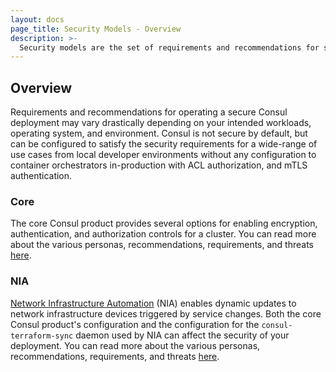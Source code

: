 ```yaml
---
layout: docs
page_title: Security Models - Overview
description: >-
  Security models are the set of requirements and recommendations for securely operating a Consul deployment. Learn about security models and how they differ between environments.
---
```


## Overview

Requirements and recommendations for operating a secure Consul deployment may vary drastically depending on your intended workloads, operating system, and environment. Consul is not secure by default, but can be configured to satisfy the security requirements for a wide-range of use cases from local developer environments without any configuration to container orchestrators in-production with ACL authorization, and mTLS authentication.

### Core

The core Consul product provides several options for enabling encryption, authentication, and authorization controls for a cluster. You can read more about the various personas, recommendations, requirements, and threats [here](/consul/docs/security/security-models/core).

### NIA

[Network Infrastructure Automation](/consul/docs/nia) (NIA) enables dynamic updates to network infrastructure devices triggered by service changes. Both the core Consul product's configuration and the configuration for the `consul-terraform-sync` daemon used by NIA can affect the security of your deployment. You can read more about the various personas, recommendations, requirements, and threats [here](/consul/docs/security/security-models/nia).
